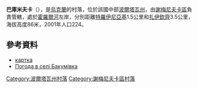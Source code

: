 {{coord|49|37|3|N|33|19|51|E|scale:100000_region:UA|display=title}}

'''巴庫米夫卡'''（{{lang-uk|Бакумівка}}），是[[烏克蘭|烏克蘭]]的村落，位於該國中部[[波爾塔瓦州|波爾塔瓦州]]，由[[謝梅尼夫卡區|謝梅尼夫卡區]]負責管轄，處於[[霍羅爾河|霍羅爾河]]左岸，分別距離[[特羅伊尼亞基|特羅伊尼亞基]]1.5公里和[[扎伊欽齊|扎伊欽齊]]3.5公里，海拔高度86米，2001年人口224。

==參考資料==
* [http://gska2.rada.gov.ua/pls/z7502/A005?rdat1=16.02.2009&rf7571=26635 картка]{{dead link|date=2017年12月 |bot=InternetArchiveBot |fix-attempted=yes }}
* [http://weather.in.ua/ua/poltavskaja/559 Погода в селі Бакумівка] {{Wayback|url=http://weather.in.ua/ua/poltavskaja/559 |date=20160305082842 }}

{{DEFAULTSORT:Бакумівка}}
[[Category:波爾塔瓦州村落|Category:波爾塔瓦州村落]]
[[Category:謝梅尼夫卡區村落|Category:謝梅尼夫卡區村落]]


{{Poltava-geo-stub}}